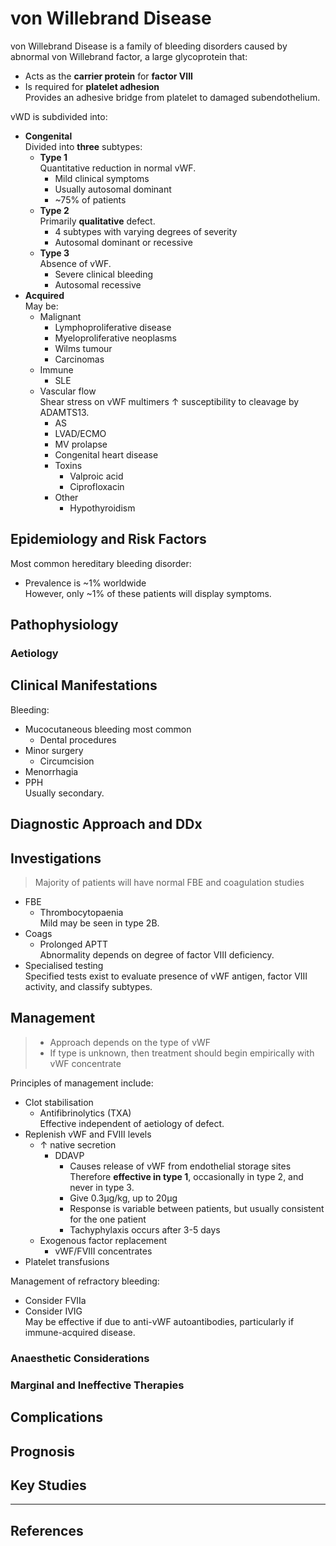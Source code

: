 # von Willebrand Disease


von Willebrand Disease is a family of bleeding disorders caused by abnormal von Willebrand factor, a large glycoprotein that:

* Acts as the **carrier protein** for **factor VIII**
* Is required for **platelet adhesion**  
Provides an adhesive bridge from platelet to damaged subendothelium.


vWD is subdivided into:

* **Congenital**  
Divided into **three** subtypes:
	* **Type 1**  
	Quantitative reduction in normal vWF.
		* Mild clinical symptoms
		* Usually autosomal dominant
		* ~75% of patients
	* **Type 2**  
	Primarily **qualitative** defect.
		* 4 subtypes with varying degrees of severity
		* Autosomal dominant or recessive
	* **Type 3**  
	Absence of vWF.
		* Severe clinical bleeding
		* Autosomal recessive
* **Acquired**  
May be:
	* Malignant 
		* Lymphoproliferative disease
		* Myeloproliferative neoplasms
		* Wilms tumour
		* Carcinomas
	* Immune
		* SLE
	* Vascular flow  
	Shear stress on vWF multimers ↑ susceptibility to cleavage by ADAMTS13.
		* AS
		* LVAD/ECMO
		* MV prolapse
		* Congenital heart disease
		* Toxins
			* Valproic acid
			* Ciprofloxacin
		* Other
			* Hypothyroidism


## Epidemiology and Risk Factors

Most common hereditary bleeding disorder:

* Prevalence is ~1% worldwide  
However, only ~1% of these patients will display symptoms.

## Pathophysiology

### Aetiology

## Clinical Manifestations

Bleeding:

* Mucocutaneous bleeding most common  
	* Dental procedures
* Minor surgery
	* Circumcision
* Menorrhagia
* PPH  
Usually secondary.

## Diagnostic Approach and DDx

## Investigations

> Majority of patients will have normal FBE and coagulation studies

* FBE
	* Thrombocytopaenia  
	Mild may be seen in type 2B.
* Coags
	* Prolonged APTT  
	Abnormality depends on degree of factor VIII deficiency.
* Specialised testing  
Specified tests exist to evaluate presence of vWF antigen, factor VIII activity, and classify subtypes.


## Management

> * Approach depends on the type of vWF
> * If type is unknown, then treatment should begin empirically with vWF concentrate


Principles of management include:

* Clot stabilisation  
	* Antifibrinolytics (TXA)  
	Effective independent of aetiology of defect.
* Replenish vWF and FVIII levels
	* ↑ native secretion
		* DDAVP
			* Causes release of vWF from endothelial storage sites  
			Therefore **effective in type 1**, occasionally in type 2, and never in type 3.
			* Give 0.3μg/kg, up to 20μg
			* Response is variable between patients, but usually consistent for the one patient
			* Tachyphylaxis occurs after 3-5 days
	* Exogenous factor replacement
		* vWF/FVIII concentrates
* Platelet transfusions


Management of refractory bleeding:

* Consider FVIIa
* Consider IVIG  
May be effective if due to anti-vWF autoantibodies, particularly if immune-acquired disease.


### Anaesthetic Considerations

### Marginal and Ineffective Therapies

## Complications

## Prognosis

## Key Studies


---

## References
